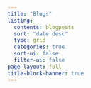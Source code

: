 ```yaml
---
title: "Blogs"
listing:
  contents: blogposts
  sort: "date desc"
  type: grid
  categories: true
  sort-ui: false
  filter-ui: false
page-layout: full
title-block-banner: true
---
```



